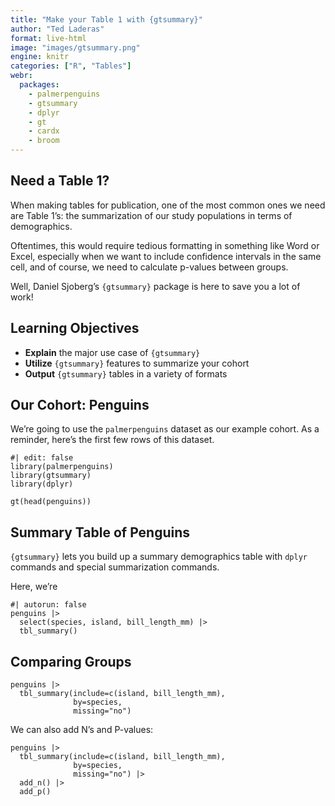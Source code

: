 ```yaml
---
title: "Make your Table 1 with {gtsummary}"
author: "Ted Laderas"
format: live-html
image: "images/gtsummary.png"
engine: knitr
categories: ["R", "Tables"]
webr:
  packages:
    - palmerpenguins
    - gtsummary
    - dplyr
    - gt
    - cardx
    - broom
---
```


## Need a Table 1?

When making tables for publication, one of the most common ones we need are Table 1's: the summarization of our study populations in terms of demographics.

Oftentimes, this would require tedious formatting in something like Word or Excel, especially when we want to include confidence intervals in the same cell, and of course, we need to calculate p-values between groups.

Well, Daniel Sjoberg's `{gtsummary}` package is here to save you a lot of work!

## Learning Objectives

- **Explain** the major use case of `{gtsummary}`
- **Utilize** `{gtsummary}` features to summarize your cohort
- **Output** `{gtsummary}` tables in a variety of formats

## Our Cohort: Penguins

We're going to use the `palmerpenguins` dataset as our example cohort. As a reminder, here's the first few rows of this dataset.

```webr
#| edit: false
library(palmerpenguins)
library(gtsummary)
library(dplyr)

gt(head(penguins))
```

## Summary Table of Penguins

`{gtsummary}` lets you build up a summary demographics table with `dplyr` commands and special summarization commands. 

Here, we're 

```webr
#| autorun: false
penguins |>
  select(species, island, bill_length_mm) |>
  tbl_summary()
```

## Comparing Groups

```webr
penguins |>
  tbl_summary(include=c(island, bill_length_mm),
              by=species,
              missing="no")

```

We can also add N's and P-values:

```webr
penguins |>
  tbl_summary(include=c(island, bill_length_mm),
              by=species,
              missing="no") |>
  add_n() |>
  add_p()

```